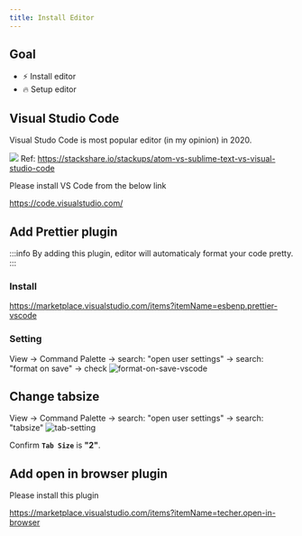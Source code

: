 ```yaml
---
title: Install Editor
---
```


## Goal

- ⚡ Install editor
- 🔥 Setup editor

## Visual Studio Code

Visual Studo Code is most popular editor (in my opinion) in 2020.

![](https://storage.googleapis.com/coderhackers-assets/docs/img/2020-05-10-06-49-30.png)
Ref: https://stackshare.io/stackups/atom-vs-sublime-text-vs-visual-studio-code

Please install VS Code from the below link

https://code.visualstudio.com/

## Add Prettier plugin

:::info
By adding this plugin, editor will automaticaly format your code pretty.
:::

### Install

https://marketplace.visualstudio.com/items?itemName=esbenp.prettier-vscode

### Setting

View -> Command Palette -> search: "open user settings" -> search: "format on save" -> check
![format-on-save-vscode](https://storage.googleapis.com/coderhackers-assets/the-complete-webdev-with-rails-2020/vscode-format-on-save.gif)

## Change tabsize

View -> Command Palette -> search: "open user settings" -> search: "tabsize"
![tab-setting](https://storage.googleapis.com/coderhackers-assets/the-complete-webdev-with-rails-2020/tab-indent-vscode-setting.png)

Confirm **`Tab Size`** is **"2"**.

## Add open in browser plugin

Please install this plugin

https://marketplace.visualstudio.com/items?itemName=techer.open-in-browser
